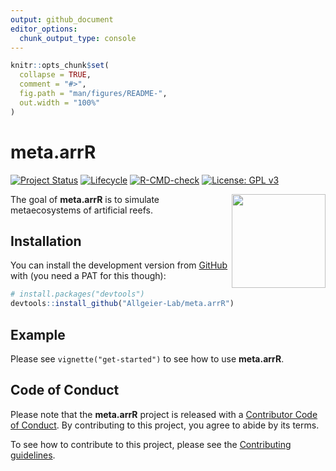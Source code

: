 ```yaml
---
output: github_document
editor_options: 
  chunk_output_type: console
---
```


<!-- README.md is generated from README.Rmd. Please edit that file -->

```r
knitr::opts_chunk$set(
  collapse = TRUE,
  comment = "#>",
  fig.path = "man/figures/README-",
  out.width = "100%"
)
```

# meta.arrR

<!-- badges: start -->

[![Project Status](https://www.repostatus.org/badges/latest/active.svg)](https://www.repostatus.org/#active)
[![Lifecycle](https://lifecycle.r-lib.org/articles/figures/lifecycle-experimental.svg)](https://lifecycle.r-lib.org/articles/stages.html)
[![R-CMD-check](https://github.com/Allgeier-Lab/meta.arrR/actions/workflows/R-CMD-check.yaml/badge.svg)](https://github.com/Allgeier-Lab/meta.arrR/actions/workflows/R-CMD-check.yaml)
[![License: GPL v3](https://img.shields.io/badge/License-GPLv3-blue.svg)](https://www.gnu.org/licenses/gpl-3.0)

<!-- badges: end -->

<img src="man/figures/logo.png" align="right" width="150" />

The goal of **meta.arrR** is to simulate metaecosystems of artificial reefs.

## Installation

You can install the development version from [GitHub](https://github.com/) with (you need a PAT for this though):

``` r
# install.packages("devtools")
devtools::install_github("Allgeier-Lab/meta.arrR")
```
## Example

Please see `vignette("get-started")` to see how to use **meta.arrR**.

## Code of Conduct
  
Please note that the **meta.arrR** project is released with a [Contributor Code of Conduct](CODE_OF_CONDUCT.md). By contributing to this project, you agree to abide by its terms.

To see how to contribute to this project, please see the [Contributing guidelines](CONTRIBUTING.md).
